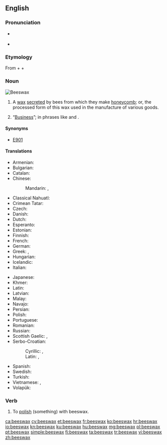 ==English==
{{wikipedia}}

===Pronunciation===
* {{a|US}} {{IPA|/ˈbizwæks/|lang=en}}
* {{audio|en-us-beeswax.ogg|Audio (US)|lang=en}}

===Etymology===
From {{term|bees|lang=en}} + {{term|'s|lang=en}} + {{term|wax|lang=en}}

===Noun===
[[File:Beeswax.jpg|thumb|'''Beeswax''']]
{{en-noun|head=[[bee]]s[[wax]]|-|es}}

# A [[wax]] [[secrete]]d by bees from which they make [[honeycomb]]; or, the processed form of this wax used in the manufacture of various goods.
# {{context|colloquial|lang=en}} “[[business|Business]]”; in phrases like {{term|mind your own beeswax|lang=en}} and {{term|none of your beeswax|lang=en}}.

====Synonyms====
* [[E901]] {{qualifier|when used as a [[glazing agent]]}}

====Translations====
{{trans-top|wax secreted by bees}}
* Armenian: {{t|hy|մեղրամոմ}}
* Bulgarian: {{t|bg|пчелен восък|tr=pčelen vosăk|sc=Cyrl}}
* Catalan: {{t|ca|cera d'abelles|f}}
* Chinese:
*: Mandarin: {{t|cmn|蜜蠟|sc=Hani}}, {{t+|cmn|蜜蜡|tr=mìlà|sc=Hani}}
* Classical Nahuatl: {{t|nci|xīcohcuitlatl}}
* Crimean Tatar: {{t|crh|balavuz}}
* Czech: {{t|cs|včelí vosk|m}}
* Danish: {{t+|da|bivoks}}
* Dutch: {{t+|nl|bijenwas|m}}
* Esperanto: {{t|eo|abelvakso}}
* Estonian: {{t|et|mesilasvaha}}
* Finnish: {{t+|fi|mehiläisvaha}}
* French: {{t+|fr|cire d'abeille|f}}
* German: {{t+|de|Bienenwachs|n}}
* Greek: {{t|el|μελισσόκηρος|m|tr=melissókiros}}, {{t+|el|μελισσοκέρι|n|tr=melissokéri}}
* Hungarian: {{t|hu|méhviasz}}
* Icelandic: {{t|is|bývax|n}}
* Italian: {{t|it|cera d'api}}
{{trans-mid}}
* Japanese: {{t|ja|蜜蝋|tr=[[みつろう]], mitsurō|sc=Jpan}}
* Khmer: {{t|km|ក្រមួនឃ្មុំ|tr=kror moun khmom|sc=Khmr}}
* Latin: {{t|la|cera|f}}
* Latvian: {{t+|lv|vasks|m}}
* Malay: {{t|ms|lilin lebah}}
* Navajo: {{t|nv|tsísʼná bijeeh}}
* Persian: {{t+|fa|موم|tr=mum|sc=fa-Arab}}
* Polish: {{t+|pl|wosk|m}} {{t+|pl|pszczeli}}
* Portuguese: {{t|pt|cera de abelha|f}}
* Romanian: {{t+|ro|ceară de albine|f}}
* Russian: {{t|ru|пчелиный воск|m|tr=pčelínyj vosk|sc=Cyrl}}
* Scottish Gaelic: {{t|gd|cèir|f}}, {{t|gd|cèir-sheillean|f}}
* Serbo-Croatian:
*: Cyrillic: {{t|sh|восковаринa|f|tr=voskovarina|sc=Cyrl}}, {{t|sh|пчелињи восак|m|tr=pčelinji vosak|sc=Cyrl}}
*: Latin: {{t|sh|voskovarina|f}}, {{t|sh|pčelinji vosak|m}}
* Spanish: {{t|es|cera de abeja|f}}
* Swedish: {{t+|sv|bivax|n}}
* Turkish: {{t+|tr|balmumu}}
* Vietnamese: {{t|vi|sáp ong}}, {{t+|vi|lạp}}
* Volapük: {{t+|vo|bienaväk}}
{{trans-bottom}}

===Verb===
{{en-verb|es}}

# To [[polish]] (something) with beeswax.

[[ca:beeswax]]
[[cy:beeswax]]
[[et:beeswax]]
[[fr:beeswax]]
[[ko:beeswax]]
[[hr:beeswax]]
[[io:beeswax]]
[[kn:beeswax]]
[[ku:beeswax]]
[[hu:beeswax]]
[[mg:beeswax]]
[[pl:beeswax]]
[[pt:beeswax]]
[[simple:beeswax]]
[[fi:beeswax]]
[[ta:beeswax]]
[[tr:beeswax]]
[[vi:beeswax]]
[[zh:beeswax]]